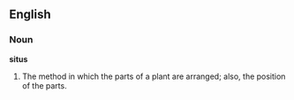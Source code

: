 ==English==

===Noun===

'''situs'''

#The method in which the parts of a plant are arranged; also, the position of the parts.